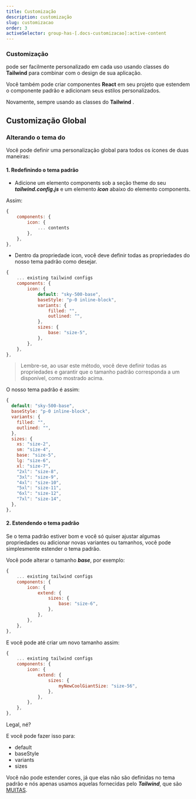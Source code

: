 ```yaml
---
title: Customização
description: customização
slug: customizacao
order: 3
activeSelector: group-has-[.docs-customizacao]:active-content
---
```




### Customização

<RocketIconsTextDefault /> pode ser facilmente personalizado em cada uso usando classes do
<SiTailwindcss className="-mt-1" /> **Tailwind** para combinar com o design de sua aplicação.

Você também pode criar componentes **React** <SiReact className="-mt-1 icon-sky-800" /> em seu projeto
que estendem o componente padrão e adicionam seus estilos personalizados.

Novamente, sempre usando as classes do **Tailwind** <SiTailwindcss className="-mt-1" />.

## Customização Global

### Alterando o tema do <RocketIconsTextDefault />

Você pode definir uma personalização global para todos os ícones de duas maneiras:

#### 1. Redefinindo o tema padrão

- Adicione um elemento components sob a seção theme do seu **_tailwind.config.js_** e um elemento **_icon_**
  abaixo do elemento components.

Assim:

```js
{
    components: {
        icon: {
            ... contents
        },
    },
},
```

- Dentro da propriedade icon, você deve definir todas as propriedades do nosso tema padrão como desejar.

```js
{
    ... existing tailwind configs
    components: {
        icon: {
            default: "sky-500-base",
            baseStyle: "p-0 inline-block",
            variants: {
                filled: "",
                outlined: "",
            },
            sizes: {
                base: "size-5",
            },
        },
    },
},
```

> Lembre-se, ao usar este método, você deve definir todas as propriedades e garantir que o tamanho padrão
> corresponda a um disponível, como mostrado acima.

O nosso tema padrão é assim:

```js
{
  default: "sky-500-base",
  baseStyle: "p-0 inline-block",
  variants: {
    filled: "",
    outlined: "",
  },
  sizes: {
    xs: "size-2",
    sm: "size-4",
    base: "size-5",
    lg: "size-6",
    xl: "size-7",
    "2xl": "size-8",
    "3xl": "size-9",
    "4xl": "size-10",
    "5xl": "size-11",
    "6xl": "size-12",
    "7xl": "size-14",
  },
},
```

#### 2. Estendendo o tema padrão

Se o tema padrão estiver bom e você só quiser ajustar algumas propriedades ou adicionar novas variantes
ou tamanhos, você pode simplesmente estender o tema padrão.

Você pode alterar o tamanho **_base_**, por exemplo:

```js
{
    ... existing tailwind configs
    components: {
        icon: {
            extend: {
                sizes: {
                    base: "size-6",
                },
            },
        },
    },
},
```

E você pode até criar um novo tamanho assim:

```js
{
    ... existing tailwind configs
    components: {
        icon: {
            extend: {
                sizes: {
                    myNewCoolGiantSize: "size-56",
                },
            },
        },
    },
},
```

Legal, né?

E você pode fazer isso para:

- default
- baseStyle
- variants
- sizes

Você não pode estender cores, já que elas não são definidas no tema padrão e nós apenas usamos aquelas
fornecidas pelo **_Tailwind_**, que são [MUITAS](https://tailwindcss.com/docs/customizing-colors).
